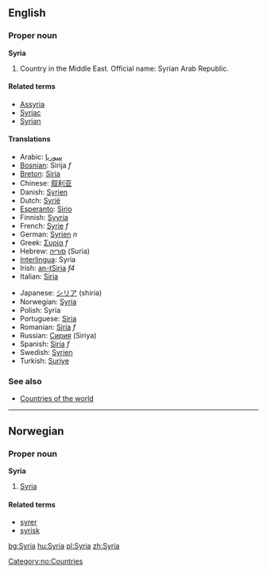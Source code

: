 ==English==

===Proper noun===
'''Syria'''

# Country in the Middle East. Official name: Syrian Arab Republic.

====Related terms====
*[[Assyria]]
*[[Syriac]]<!-- capitalised? -->
*[[Syrian]]

====Translations====
{{top}}
*Arabic: [[سوريا]]
*[[Bosnian]]: Sirija ''f''
*[[Breton]]: [[Siria]]
*Chinese: [[叙利亚]]
*Danish: [[Syrien]]
*Dutch: [[Syrië]]
*[[Esperanto]]: [[Sirio]]
*Finnish: [[Syyria]]
*French: [[Syrie]] ''f''
*German: [[Syrien]] ''n''
*Greek: [[Συρία]] ''f''
*Hebrew: [[סוריה]] (Suria)
*[[Interlingua]]: Syria
*Irish: [[an-tSiria]] ''f4''
*Italian: [[Siria]]
{{mid}}
*Japanese: [[シリア]] (shiria)
*Norwegian: [[#Norwegian|Syria]]
*Polish: Syria
*Portuguese: [[Síria]]
*Romanian: [[Siria]] ''f''
*Russian: [[Сирия]] (Siriya)
*Spanish: [[Siria]] ''f''
*Swedish: [[Syrien]]
*Turkish: [[Suriye]]
{{bottom}}

===See also===
*[[Countries of the world]]

----
==Norwegian==
===Proper noun===
[[Category:no:Countries]]
'''Syria'''
#[[#English|Syria]]
====Related terms====
*[[syrer]]
*[[syrisk]]

[[bg:Syria]]
[[hu:Syria]]
[[pl:Syria]]
[[zh:Syria]]
